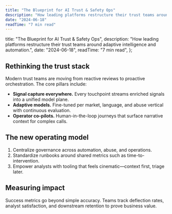 ```yaml
---
title: "The Blueprint for AI Trust & Safety Ops"
description: "How leading platforms restructure their trust teams around adaptive intelligence and automation."
date: "2024-06-18"
readTime: "7 min read"
---
```


  title: "The Blueprint for AI Trust & Safety Ops",
  description: "How leading platforms restructure their trust teams around adaptive intelligence and automation.",
  date: "2024-06-18",
  readTime: "7 min read",
};

## Rethinking the trust stack

Modern trust teams are moving from reactive reviews to proactive orchestration. The core pillars include:

- **Signal capture everywhere.** Every touchpoint streams enriched signals into a unified model plane.
- **Adaptive models.** Fine-tuned per market, language, and abuse vertical with continuous evaluation.
- **Operator co-pilots.** Human-in-the-loop journeys that surface narrative context for complex calls.

## The new operating model

1. Centralize governance across automation, abuse, and operations.
2. Standardize runbooks around shared metrics such as time-to-intervention.
3. Empower analysts with tooling that feels cinematic—context first, triage later.

## Measuring impact

Success metrics go beyond simple accuracy. Teams track deflection rates, analyst satisfaction, and downstream retention to prove business value.
